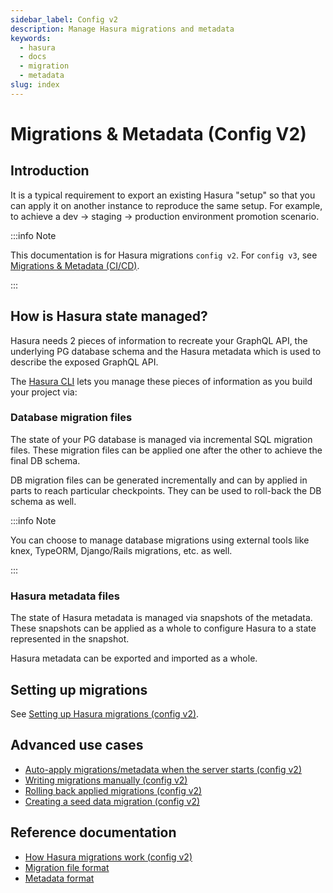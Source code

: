 ```yaml
---
sidebar_label: Config v2
description: Manage Hasura migrations and metadata
keywords:
  - hasura
  - docs
  - migration
  - metadata
slug: index
---
```


# Migrations & Metadata (Config V2)

## Introduction

It is a typical requirement to export an existing Hasura "setup" so that you can apply it on another instance to
reproduce the same setup. For example, to achieve a dev -> staging -> production environment promotion scenario.

:::info Note

This documentation is for Hasura migrations `config v2`. For `config v3`, see
[Migrations & Metadata (CI/CD)](/migrations-metadata-seeds/index.mdx).

:::

## How is Hasura state managed?

Hasura needs 2 pieces of information to recreate your GraphQL API, the underlying PG database schema and the Hasura
metadata which is used to describe the exposed GraphQL API.

The [Hasura CLI](/hasura-cli/index.mdx) lets you manage these pieces of information as you build your project via:

### Database migration files

The state of your PG database is managed via incremental SQL migration files. These migration files can be applied one
after the other to achieve the final DB schema.

DB migration files can be generated incrementally and can by applied in parts to reach particular checkpoints. They can
be used to roll-back the DB schema as well.

:::info Note

You can choose to manage database migrations using external tools like knex, TypeORM, Django/Rails migrations, etc. as
well.

:::

### Hasura metadata files

The state of Hasura metadata is managed via snapshots of the metadata. These snapshots can be applied as a whole to
configure Hasura to a state represented in the snapshot.

Hasura metadata can be exported and imported as a whole.

## Setting up migrations

See
[Setting up Hasura migrations (config v2)](/migrations-metadata-seeds/legacy-configs/config-v2/migrations-setup.mdx).

## Advanced use cases

- [Auto-apply migrations/metadata when the server starts (config v2)](/migrations-metadata-seeds/legacy-configs/config-v2/advanced/auto-apply-migrations.mdx)
- [Writing migrations manually (config v2)](/migrations-metadata-seeds/legacy-configs/config-v2/advanced/writing-migrations-manually.mdx)
- [Rolling back applied migrations (config v2)](/migrations-metadata-seeds/legacy-configs/config-v2/advanced/rolling-back-migrations.mdx)
- [Creating a seed data migration (config v2)](/migrations-metadata-seeds/legacy-configs/config-v2/advanced/seed-data-migration.mdx)

## Reference documentation

- [How Hasura migrations work (config v2)](/migrations-metadata-seeds/legacy-configs/config-v2/reference/how-it-works.mdx)
- [Migration file format](/migrations-metadata-seeds/legacy-configs/config-v2/reference/migration-file-format.mdx)
- [Metadata format](/migrations-metadata-seeds/legacy-configs/config-v2/reference/metadata-format.mdx)
